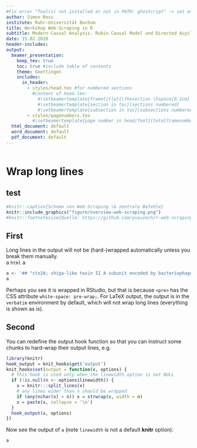 ```yaml
---
#Fix error "Tool(s) not installed or not in PATH: ghostcript" -> set environment variable (https://rnbeads.org/data/installing_rnbeads.html)
author: Simon Ress
institute: Ruhr-Universität Bochum
title: Workshop Web-Scraping in R
subtitle: Modern Causal Analysis. Rubin Causal Model und Directed Acyclic Graphs
date: 15.02.2020
header-includes:
output:
  beamer_presentation:
    keep_tex: true
    toc: true #include table of contents 
    theme: Goettingen
    includes:
      in_header: 
        - styles/head.tex #for numbered sections
          #content of head.tex:
            #\setbeamertemplate{frametitle}{\thesection \hspace{0.2cm} \insertframetitle}
            #\setbeamertemplate{section in toc}[sections numbered]
            #\setbeamertemplate{subsection in toc}[subsections numbered]
        - styles/pagenumbers.tex
          #\setbeamertemplate{page number in head/foot}[totalframenumber]
  html_document: default
  word_document: default
  pdf_document: default
---
```

```r

```
# Wrap long lines <!-- (New section) -->

## test

```r
#knitr::caption{Schema von Web-Scraping \& zentrale Befehle}
knitr::include_graphics("figure/overview-web-scraping.png")
#knitr::footnotesize{Quelle: https://github.com/yusuzech/r-web-scraping-cheat-sheet}
```


## First
Long lines in the output will not be (hard-)wrapped automatically unless you break them manually.<br>
a `html` a

```r
a <- '## "stx2A; shiga-like toxin II A subunit encoded by bacteriophage BP-933W; K11006 shiga toxin subunit A" '
a
```

Perhaps you see it is wrapped in RStudio, but that is because `<pre>` has the CSS attribute `white-space: pre-wrap;`. For LaTeX output, the output is in the `verbatim` environment by default, which will not wrap long lines (everything is shown as is).

## Second

You can redefine the output hook function so that you can instruct some chunks to hard-wrap their output lines, e.g.

```r
library(knitr)
hook_output = knit_hooks$get('output')
knit_hooks$set(output = function(x, options) {
  # this hook is used only when the linewidth option is not NULL
  if (!is.null(n <- options$linewidth)) {
    x = knitr:::split_lines(x)
    # any lines wider than n should be wrapped
    if (any(nchar(x) > n)) x = strwrap(x, width = n)
    x = paste(x, collapse = '\n')
  }
  hook_output(x, options)
})
```

Now see the output of `a` (note `linewidth` is not a default **knitr** option):

```r
a
```